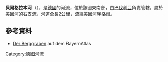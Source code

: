 {{Onesource|time=2020-08-23T07:00:21+00:00}}
{{Coord|49.961491|N|9.596570|E|display=title}}

'''貝爾格拉本河'''（{{lang-de|Berggraben}}），是[[德國|德國]]的河流，位於該國東南部，由[[巴伐利亞|巴伐利亞]]負責管轄，屬於[[美因河|美因河]]的右支流，河道全長2公里，流經[[美因河畔洛爾|美因河畔洛爾]]。

==參考資料==
* [http://geoportal.bayern.de/bayernatlas/default?lon=4326929.0&lat=5539605.0&zoom=10&base=951 Der Berggraben] auf dem BayernAtlas

{{Germany-geo-stub}}
[[Category:德國河流|Category:德國河流]]